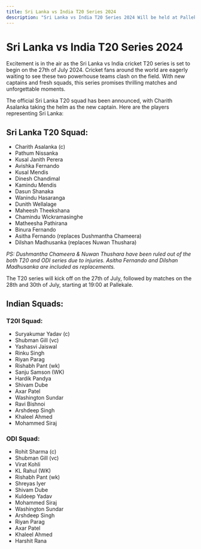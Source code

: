 ```yaml
---
title: Sri Lanka vs India T20 Series 2024
description: "Sri Lanka vs India T20 Series 2024 Will be held at Pallekale starting from 27th July 2024"
---
```


# Sri Lanka vs India T20 Series 2024

Excitement is in the air as the Sri Lanka vs India cricket T20 series is set to begin on the 27th of July 2024. Cricket fans around the world are eagerly waiting to see these two powerhouse teams clash on the field. With new captains and fresh squads, this series promises thrilling matches and unforgettable moments.

The official Sri Lanka T20 squad has been announced, with Charith Asalanka taking the helm as the new captain. Here are the players representing Sri Lanka:

## Sri Lanka T20 Squad:

- Charith Asalanka (c)
- Pathum Nissanka
- Kusal Janith Perera
- Avishka Fernando
- Kusal Mendis
- Dinesh Chandimal
- Kamindu Mendis
- Dasun Shanaka
- Wanindu Hasaranga
- Dunith Wellalage
- Maheesh Theekshana
- Chamindu Wickramasinghe
- Matheesha Pathirana
- Binura Fernando
- Asitha Fernando (replaces Dushmantha Chameera)
- Dilshan Madhusanka (replaces Nuwan Thushara)

_PS: Dushmantha Chameera & Nuwan Thushara have been ruled out of the both T20 and ODI series due to injuries. Asitha Fernando and Dilshan Madhusanka are included as replacements._

The T20 series will kick off on the 27th of July, followed by matches on the 28th and 30th of July, starting at 19:00 at Pallekale.

## Indian Squads:

### T20I Squad:

- Suryakumar Yadav (c)
- Shubman Gill (vc)
- Yashasvi Jaiswal
- Rinku Singh
- Riyan Parag
- Rishabh Pant (wk)
- Sanju Samson (WK)
- Hardik Pandya
- Shivam Dube
- Axar Patel
- Washington Sundar
- Ravi Bishnoi
- Arshdeep Singh
- Khaleel Ahmed
- Mohammed Siraj

### ODI Squad:

- Rohit Sharma (c)
- Shubman Gill (vc)
- Virat Kohli
- KL Rahul (WK)
- Rishabh Pant (wk)
- Shreyas Iyer
- Shivam Dube
- Kuldeep Yadav
- Mohammed Siraj
- Washington Sundar
- Arshdeep Singh
- Riyan Parag
- Axar Patel
- Khaleel Ahmed
- Harshit Rana
